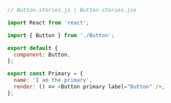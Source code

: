 ```js
// Button.stories.js | Button.stories.jsx

import React from 'react';

import { Button } from './Button';

export default {
  component: Button,
};

export const Primary = {
  name: 'I am the primary',
  render: () => <Button primary label="Button" />,
};
```
